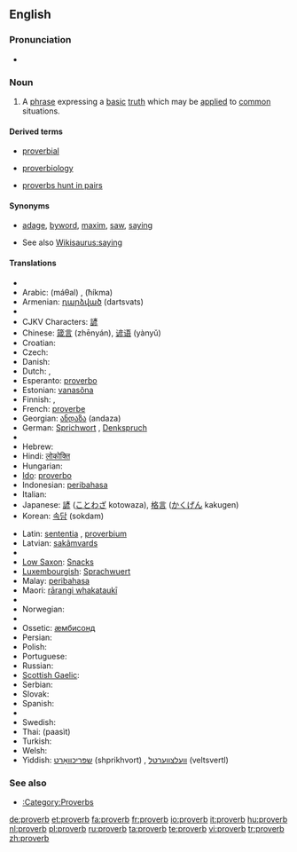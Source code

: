 {{wikipedia}}
{{also|Proverbs}}
==English==

===Pronunciation===
* {{audio|en-us-proverb.ogg|Audio (US)}}

===Noun===
{{en-noun}}

# A [[phrase]] expressing a [[basic]] [[truth]] which may be [[apply|applied]] to [[common]] situations.

====Derived terms====
{{rel-top3|Terms derived from "proverb"}}
* [[proverbial]]
{{rel-mid3}}
* [[proverbiology]]
{{rel-mid3}}
* [[proverbs hunt in pairs]]
{{rel-bottom}}

====Synonyms====
* {{sense|phrase expressing a basic truth}} [[adage]], [[byword]], [[maxim]], [[saw]], [[saying]]
* See also [[Wikisaurus:saying]]

====Translations====
{{trans-top|phrase expressing a basic truth}}
* {{trreq|Albanian}}
* Arabic: {{Arab|[[مثل|مَثَلٌ]]}} (máθal) {{m}}, {{Arab|[[حكمة]]}} (ħíkma) {{f}}
* Armenian: [[դարձված]] (dartsvats)
* {{trreq|Basque}}
* CJKV Characters: [[諺]]
* Chinese: [[箴言]] (zhēnyán), [[谚语]] (yànyǔ)
* Croatian: {{t-|hr|poslovica|f}}
* Czech: {{t-|cs|přísloví|n}}
* Danish: {{t-|da|ordsprog|n}}
* Dutch: {{t+|nl|spreekwoord|n}}, {{t-|nl|gezegde|n}}
* Esperanto: [[proverbo]]
* Estonian: [[vanasõna]]
* Finnish: {{t-|fi|sananlasku}}, {{t-|fi|sanonta}}
* French: [[proverbe]] {{m}}
* Georgian: [[ანდაზა]] (andaza)
* German: [[Sprichwort]] {{n}}, [[Denkspruch]] {{m}}
* {{trreq|Greek}}
* Hebrew: {{t+|he|פתגם|m|sc=Hebr}}
* Hindi: [[लोकोक्ति]]
* Hungarian: {{t+|hu|közmondás}}
* [[Ido]]: [[proverbo]]
* Indonesian: [[peribahasa]]
* Italian: {{t+|it|proverbio|m}}
* Japanese: [[諺]] ([[ことわざ]] kotowaza), [[格言]] ([[かくげん]] kakugen)
* Korean: [[속담]] (sokdam)
{{trans-mid}}
* Latin: [[sententia]] {{f}}, [[proverbium]] {{n}}
* Latvian: [[sakãmvards]]
* {{trreq|Lithuanian}}
* [[Low Saxon]]: [[Snacks]]
* [[Luxembourgish]]: [[Sprachwuert]]
* Malay: [[peribahasa]]
* Maori: [[rārangi whakataukī]]
* {{trreq|Mongolian}}
* Norwegian: {{t-|no|ordtak}}
* {{trreq|Old English}}
* Ossetic: [[æмбисонд]]
* Persian: {{fa-Arab|[[ضربالمثل]]}}
* Polish: {{t+|pl|przysłowie|n}}
* Portuguese: {{t+|pt|provérbio|m}}
* Russian: {{t+|ru|пословица|f|tr=poslóvitsa|sc=Cyrl}}
* [[Scottish Gaelic]]: {{t-|gd|seanfhacal|m|xs=Scottish Gaelic}}
* Serbian: {{t-|sr|poslovica|f}}
* Slovak: {{t-|sk|príslovie|n}}
* Spanish: {{t-|es|proverbio|m}}
* {{trreq|Swahili}}
* Swedish: {{t+|sv|ordspråk|n}}
* Thai: {{Thai|[[ภาษิต]]}} (paasìt)
* Turkish: {{t+|tr|atasözü}}
* Welsh: {{t+|cy|dihareb|f|xs=Welsh}}
* Yiddish: [[שפּריכוואָרט]] (shprikhvort) {{n}}, [[וועלצווערטל]] (veltsvertl) {{n}}
{{trans-bottom}}

===See also===
* [[:Category:Proverbs]]

[[de:proverb]]
[[et:proverb]]
[[fa:proverb]]
[[fr:proverb]]
[[io:proverb]]
[[it:proverb]]
[[hu:proverb]]
[[nl:proverb]]
[[pl:proverb]]
[[ru:proverb]]
[[ta:proverb]]
[[te:proverb]]
[[vi:proverb]]
[[tr:proverb]]
[[zh:proverb]]